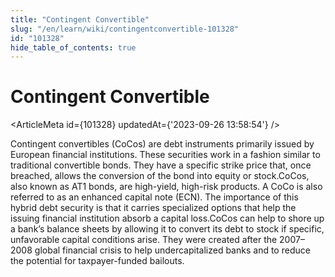 ```yaml
---
title: "Contingent Convertible"
slug: "/en/learn/wiki/contingentconvertible-101328"
id: "101328"
hide_table_of_contents: true
---
```



# Contingent Convertible

<ArticleMeta id={101328} updatedAt={'2023-09-26 13:58:54'} />
<div className='border-solid border-b border-t-0 my-4 border-[var(--ifm-color-gray-300)]' />

Contingent convertibles (CoCos) are debt instruments primarily issued by European financial institutions. These securities work in a fashion similar to traditional convertible bonds. They have a specific strike price that, once breached, allows the conversion of the bond into equity or stock.CoCos, also known as AT1 bonds, are high-yield, high-risk products. A CoCo is also referred to as an enhanced capital note (ECN). The importance of this hybrid debt security is that it carries specialized options that help the issuing financial institution absorb a capital loss.CoCos can help to shore up a bank’s balance sheets by allowing it to convert its debt to stock if specific, unfavorable capital conditions arise. They were created after the 2007–2008 global financial crisis to help undercapitalized banks and to reduce the potential for taxpayer-funded bailouts.
